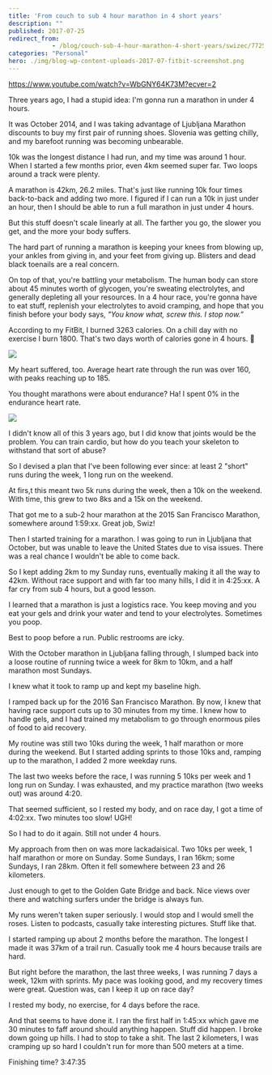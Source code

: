 ```yaml
---
title: 'From couch to sub 4 hour marathon in 4 short years'
description: ""
published: 2017-07-25
redirect_from: 
            - /blog/couch-sub-4-hour-marathon-4-short-years/swizec/7725
categories: "Personal"
hero: ./img/blog-wp-content-uploads-2017-07-fitbit-screenshot.png
---
```


<https://www.youtube.com/watch?v=WbGNY64K73M?ecver=2>

Three years ago, I had a stupid idea: I'm gonna run a marathon in under 4 hours.

It was October 2014, and I was taking advantage of Ljubljana Marathon discounts to buy my first pair of running shoes. Slovenia was getting chilly, and my barefoot running was becoming unbearable.

10k was the longest distance I had run, and my time was around 1 hour. When I started a few months prior, even 4km seemed super far. Two loops around a track were plenty.

A marathon is 42km, 26.2 miles. That's just like running 10k four times back-to-back and adding two more. I figured if I can run a 10k in just under an hour, then I should be able to run a full marathon in just under 4 hours.

But this stuff doesn't scale linearly at all. The farther you go, the slower you get, and the more your body suffers.

The hard part of running a marathon is keeping your knees from blowing up, your ankles from giving in, and your feet from giving up. Blisters and dead black toenails are a real concern.

On top of that, you're battling your metabolism. The human body can store about 45 minutes worth of glycogen, you're sweating electrolytes, and generally depleting all your resources. In a 4 hour race, you're gonna have to eat stuff, replenish your electrolytes to avoid cramping, and hope that you finish before your body says, _"You know what, screw this. I stop now.”_

According to my FitBit, I burned 3263 calories. On a chill day with no exercise I burn 1800. That's two days worth of calories gone in 4 hours. 😬

![](./img/blog-wp-content-uploads-2017-07-fitbit-screenshot.png)

My heart suffered, too. Average heart rate through the run was over 160, with peaks reaching up to 185.

You thought marathons were about endurance? Ha! I spent 0% in the endurance heart rate.

![](./img/blog-wp-content-uploads-2017-07-heartrate-screenshot.png)

I didn't know all of this 3 years ago, but I did know that joints would be the problem. You can train cardio, but how do you teach your skeleton to withstand that sort of abuse?

So I devised a plan that I've been following ever since: at least 2 "short" runs during the week, 1 long run on the weekend.

At firs,t this meant two 5k runs during the week, then a 10k on the weekend. With time, this grew to two 8ks and a 15k on the weekend.

That got me to a sub-2 hour marathon at the 2015 San Francisco Marathon, somewhere around 1:59:xx. Great job, Swiz!

Then I started training for a marathon. I was going to run in Ljubljana that October, but was unable to leave the United States due to visa issues. There was a real chance I wouldn't be able to come back.

So I kept adding 2km to my Sunday runs, eventually making it all the way to 42km. Without race support and with far too many hills, I did it in 4:25:xx. A far cry from sub 4 hours, but a good lesson.

I learned that a marathon is just a logistics race. You keep moving and you eat your gels and drink your water and tend to your electrolytes. Sometimes you poop.

Best to poop before a run. Public restrooms are icky.

With the October marathon in Ljubljana falling through, I slumped back into a loose routine of running twice a week for 8km to 10km, and a half marathon most Sundays.

I knew what it took to ramp up and kept my baseline high.

I ramped back up for the 2016 San Francisco Marathon. By now, I knew that having race support cuts up to 30 minutes from my time. I knew how to handle gels, and I had trained my metabolism to go through enormous piles of food to aid recovery.

My routine was still two 10ks during the week, 1 half marathon or more during the weekend. But I started adding sprints to those 10ks and, ramping up to the marathon, I added 2 more weekday runs.

The last two weeks before the race, I was running 5 10ks per week and 1 long run on Sunday. I was exhausted, and my practice marathon (two weeks out) was around 4:20.

That seemed sufficient, so I rested my body, and on race day, I got a time of 4:02:xx. Two minutes too slow! UGH!

So I had to do it again. Still not under 4 hours.

My approach from then on was more lackadaisical. Two 10ks per week, 1 half marathon or more on Sunday. Some Sundays, I ran 16km; some Sundays, I ran 28km. Often it fell somewhere between 23 and 26 kilometers.

Just enough to get to the Golden Gate Bridge and back. Nice views over there and watching surfers under the bridge is always fun.

My runs weren't taken super seriously. I would stop and I would smell the roses. Listen to podcasts, casually take interesting pictures. Stuff like that.

I started ramping up about 2 months before the marathon. The longest I made it was 37km of a trail run. Casually took me 4 hours because trails are hard.

But right before the marathon, the last three weeks, I was running 7 days a week, 12km with sprints. My pace was looking good, and my recovery times were great. Question was, can I keep it up on race day?

I rested my body, no exercise, for 4 days before the race.

And that seems to have done it. I ran the first half in 1:45:xx which gave me 30 minutes to faff around should anything happen. Stuff did happen. I broke down going up hills. I had to stop to take a shit. The last 2 kilometers, I was cramping up so hard I couldn't run for more than 500 meters at a time.

Finishing time? 3:47:35
